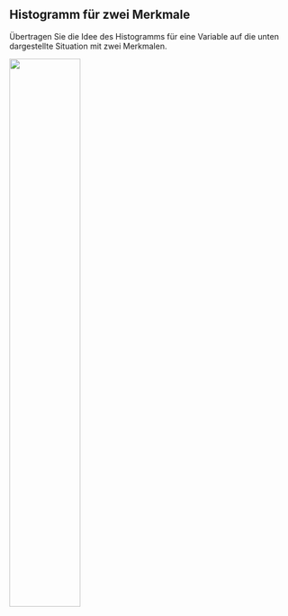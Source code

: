 ## Histogramm für zwei Merkmale

Übertragen Sie die Idee des Histogramms für eine Variable auf die unten dargestellte Situation mit zwei Merkmalen.

![](00-bilder/histogramm-2d.svg){width=50% fig-align="center"}
